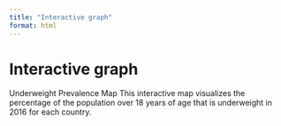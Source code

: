 ```yaml
---
title: "Interactive graph"
format: html
---
```


# Interactive graph

Underweight Prevalence Map
This interactive map visualizes the percentage of the population over 18 years of age that is underweight in 2016 for each country.

<div id="plot"></div>
<script src="https://cdn.jsdelivr.net/npm/d3@7"></script>
<script src="./scripts/myscript.js"></script>
<style>
* {
  font-family: sans-serif;
}

.tooltip {
  position: absolute;
  text


```r

# Code to convert data to json for interactive graphs
if (!require("readr")) install.packages("readr")
if (!require("jsonlite")) install.packages("jsonlite")
if (!require("dplyr")) install.packages("dplyr")
library(readr)
library(jsonlite)
library(dplyr)
library(tidyverse)

# Load the data
nutrition_data <- read_csv("./data/Nutrition.csv")

# Preprocess and select the required column
nutrition_data_processed <- nutrition_data %>%
  mutate(Underweight_18_plus = as.numeric(replace(`Underweight 18+ years (%) (2016)`, `Underweight 18+ years (%) (2016)` == '–', NA))) %>%
  select(`Countries and areas`, Underweight_18_plus) %>%
  drop_na(Underweight_18_plus) %>%
  rename(country = `Countries and areas`, underweight_percentage = Underweight_18_plus)

# Convert the data to JSON
nutrition_json <- toJSON(nutrition_data_processed, pretty = TRUE)

# Write the JSON to a file
#write(nutrition_json, "./data/nutrition_data.json")

```



